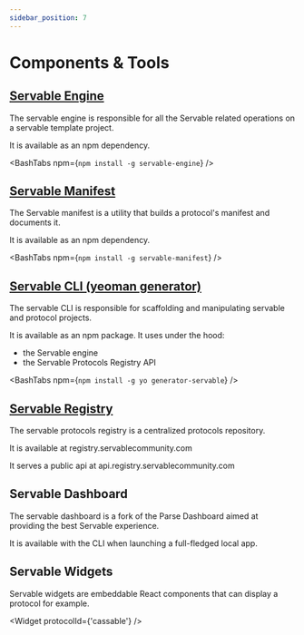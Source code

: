 ```yaml
---
sidebar_position: 7
---
```


# Components & Tools

## [Servable Engine](https://github.com/servable-community/servable-engine)

The servable engine is responsible for all the Servable related operations on a servable template project.

It is available as an npm dependency.

<BashTabs npm={`npm install -g servable-engine`} />

## [Servable Manifest](https://github.com/servable-community/servable-manifest)

The Servable manifest is a utility that builds a protocol's manifest and documents it.

It is available as an npm dependency.

<BashTabs npm={`npm install -g servable-manifest`} />

## [Servable CLI (yeoman generator)](https://github.com/servable-community/generator-servable)

The servable CLI is responsible for scaffolding and manipulating servable and protocol projects.

It is available as an npm package. It uses under the hood:
- the Servable engine 
- the Servable Protocols Registry API

<BashTabs npm={`npm install -g yo generator-servable`} />


## [Servable Registry](https://registry.servablecommunity.com)

The servable protocols registry is a centralized  protocols repository.

It is available at registry.servablecommunity.com

It serves a public api at api.registry.servablecommunity.com

## Servable Dashboard

The servable dashboard is a fork of the Parse Dashboard aimed at providing the best Servable experience.

It is available with the CLI when launching a full-fledged local app.

## Servable Widgets

Servable widgets are embeddable React components that can display a protocol for example.

<Widget protocolId={'cassable'} />